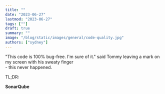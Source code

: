 ```yaml
---
title: ""
date: "2023-06-27"
lastmod: "2023-06-27"
tags: [""]
draft: true
summary: ""
image: "/blog/static/images/general/code-quality.jpg"
authors: ["sydney"]
---
```


<ImageContainer
  alt="sweaty-hands"
  src="/blog/static/images/code-quality/sweaty-hands.jpg"
  classNameDiv="mx-10 lg:mx-28"
  classNameImage=""
  width={5184}
  height={3456}
/>

<SubImageText classNameDiv="" classNameText="lg:w-80 ">
  "This code is 100% bug-free. I'm sure of it." said Tommy leaving a mark on my screen with his
  sweaty finger
  <br /> - this never happened.
</SubImageText>

<span className="rainbow-button text-2xl font-bold hover:cursor-auto">TL;DR:</span>

<NoFollowLink url="https://www.sonarqube.org/">**SonarQube**</NoFollowLink>

<CTABanner type="try" />

<Callout
  title="Collaborative environment for each pull request."
  subtitle=' In the past, certain issues might have made it into production without sufficient scrutiny. But now, the integration with Axolo has enhanced our communication.... This has improved our architectural skills and enabled us to be more discerning before deploying to production"'
/>
